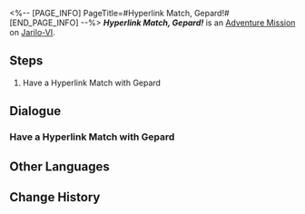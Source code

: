 <%-- [PAGE_INFO]
PageTitle=#Hyperlink Match, Gepard!#
[END_PAGE_INFO] --%>
{{Stub|Dialogue.}}
{{Mission Infobox
|id            = 8014127
|title         = 
|image         = <!--Mission Hyperlink Match, Gepard!.png-->
|type          = Adventure
|event_name    = 
|chapter       = 
|requirements  = 
* [[Adventure Mission]] ''[[Hyperlink Match, Wen Shiling!]]'' completed
* [[Adventure Mission]] ''[[Hyperlink Match, Julian!]]'' completed
* [[Adventure Mission]] ''[[Hyperlink Match, Dunn!]]'' completed
* [[Adventure Mission]] ''[[Hyperlink Match, Oleg!]]'' completed
|summary       = <!--official mission summary from Fate's Atlas-->
|characters    = Trailblazer
|startLocation = [[Jarilo-VI]] - [[Silvermane Guard Restricted Zone]]
|world         = Jarilo-VI
|area          = Silvermane Guard Restricted Zone
|prev          = Hyperlink Match, Oleg!
|next          = 
|rewards       = 
}}
'''''Hyperlink Match, Gepard!''''' is an [[Adventure Mission]] on [[Jarilo-VI]].

==Steps==
# Have a Hyperlink Match with Gepard

<!--
==Gameplay Notes==

--><!--
==Trial Character==

-->
==Dialogue==
{{Stub Dialogue}}

===Have a Hyperlink Match with Gepard===
{{Mission Description|type=adventure|location=Silvermane Guard Restricted Zone|The core gameplay loop behind Aetherium Wars is "dueling." Challenge different players and show your true strength!}}
{{Dialogue Start}}
:{{tx}}
{{Dialogue End}}

==Other Languages==
{{Other Languages
|en   = Hyperlink Match, Gepard!
|zhs  = 超链接对决！杰帕德
|zht  = 超連結對決！傑帕德
|ja   = ハイパーリンクバトル！ジェパード
|ko   = 하이퍼링크 대결! 게파드
|es   = Enfrentamiento de hipervínculos: Gepard
|fr   = Combat hyperlink&nbsp;: Gepard&nbsp;!
|ru   = Матч! Гепард!
|th   = ประลองไฮเปอร์ลิงก์กับ Gepard!
|vi   = Quyết Đấu Siêu Liên Kết! Gepard
|de   = Hyperlinkmatch, Gepard!
|id   = Duel Hyperlink, Gepard!
|pt   = Batalha de Hyperlink, Gepard!
}}

==Change History==
{{Change History|1.4}}
